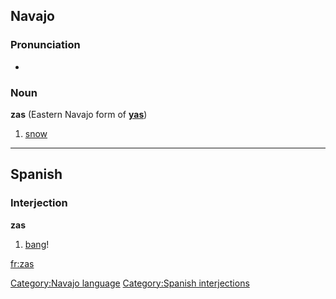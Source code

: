 ==Navajo==
[[Category:Navajo language]]
===Pronunciation===
*{{IPA|[zɑ̀s]}}

===Noun===
'''zas''' (Eastern Navajo form of '''[[yas]]''')

#[[snow]]


----
==Spanish==
===Interjection===
'''zas'''
# [[bang]]!

[[Category:Spanish interjections]]

[[fr:zas]]